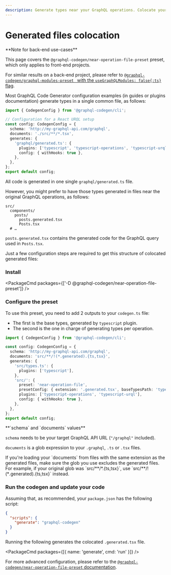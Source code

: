```yaml
---
description: Generate types near your GraphQL operations. Colocate your generated files with your original GraphQL operations.
---
```


# Generated files colocation

<Callout>
**Note for back-end use-cases**

This page covers the `@graphql-codegen/near-operation-file-preset` preset, which only applies to front-end projects.

For similar results on a back-end project, please refer to [`@graphql-codegen/graphql-modules-preset ` with the `useGraphQLModules: false{:ts}` flag](/plugins/graphql-modules-preset).

</Callout>

Most GraphQL Code Generator configuration examples (in guides or plugins documentation) generate types in a single common file, as follows:

```ts
import { CodegenConfig } from '@graphql-codegen/cli';

// Configuration for a React URQL setup
const config: CodegenConfig = {
  schema: 'http://my-graphql-api.com/graphql',
  documents: './src/**/*.tsx',
  generates: {
    'graphql/generated.ts': {
      plugins: ['typescript', 'typescript-operations', 'typescript-urql'],
      config: { withHooks: true },
    },
  },
};
export default config;
```

All code is generated in one single `graphql/generated.ts` file.

However, you might prefer to have those types generated in files near the original GraphQL operations, as follows:

```
src/
  components/
    posts/
      posts.generated.tsx
      Posts.tsx
  # …
```

`posts.generated.tsx` contains the generated code for the GraphQL query used in `Posts.tsx`.

Just a few configuration steps are required to get this structure of colocated generated files:

### Install

<PackageCmd packages={['-D @graphql-codegen/near-operation-file-preset']} />

### Configure the preset

To use this preset, you need to add 2 outputs to your `codegen.ts` file:

- The first is the base types, generated by `typescript` plugin.
- The second is the one in charge of generating types per operation.


```ts filename="codegen.ts"
import { CodegenConfig } from '@graphql-codegen/cli';

const config: CodegenConfig = {
  schema: 'http://my-graphql-api.com/graphql',
  documents: 'src/**/!(*.generated).{ts,tsx}',
  generates: {
    'src/types.ts': {
      plugins: ['typescript'],
    },
    'src/': {
      preset: 'near-operation-file',
      presetConfig: { extension: '.generated.tsx', baseTypesPath: 'types.ts' },
      plugins: ['typescript-operations', 'typescript-urql'],
      config: { withHooks: true },
    },
  },
};
export default config;
```

<Callout>
**`schema` and `documents` values**

`schema` needs to be your target GraphQL API URL (`"/graphql"` included).

`documents` is a glob expression to your `.graphql`, `.ts` or `.tsx` files.

</Callout>

<Callout>
If you're loading your `documents` from files with the same extension as the generated files, make sure the glob you use excludes the generated files. For example, if your original glob was `src/**/*.{ts,tsx}`, use `src/**/!(*.generated).{ts,tsx}` instead.
</Callout>

### Run the codegen and update your code

Assuming that, as recommended, your `package.json` has the following script:

```json filename="package.json"
{
  "scripts": {
    "generate": "graphql-codegen"
  }
}
```

Running the following generates the colocated `.generated.tsx` file.

<PackageCmd packages={[{ name: 'generate', cmd: 'run' }]} />

For more advanced configuration, please refer to the [`@graphql-codegen/near-operation-file-preset` documentation](/plugins/near-operation-file-preset).
